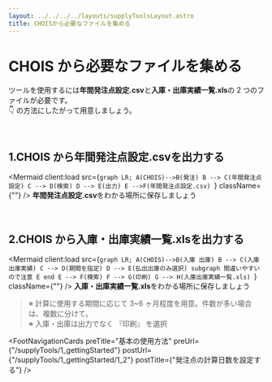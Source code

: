 ```yaml
---
layout: ../../../../layouts/supplyToolsLayout.astro
title: CHOISから必要なファイルを集める
---
```



# CHOIS から必要なファイルを集める

ツールを使用するには**年間発注点設定.csv**と**入庫・出庫実績一覧.xls**の 2 つのファイルが必要です。  
👇 の方法にしたがって用意しましょう。

<br />

## 1.CHOIS から**年間発注点設定.csv**を出力する

<Mermaid
  client:load
  src={`graph LR;
A(CHOIS)-->B(発注)
B --> C(年間発注点設定)
C --> D(検索)
D --> E(出力)
E -->F(年間発注点設定.csv)
`}
  className={""}
/>
**年間発注点設定.csv**をわかる場所に保存しましょう

<br />

## 2.CHOIS から**入庫・出庫実績一覧.xls**を出力する

<Mermaid
  client:load
  src={`graph LR;
A(CHOIS)-->B(入庫 出庫)
B --> C(入庫出庫実績)
C --> D(期間を指定)
D --> E(払出出庫のみ選択)
subgraph 間違いやすいので注意
E
end
E --> F(検索)
F --> G(印刷)
G --> H(入庫出庫実績一覧.xls)
`}
  className={""}
/>
**入庫・出庫実績一覧.xls**をわかる場所に保存しましょう

> ※ 計算に使用する期間に応じて 3~6 ヶ月程度を用意。件数が多い場合は、複数に分けて。  
> ※ 入庫・出庫は出力でなく 『印刷』 を選択

<FootNavigationCards
  preTitle="基本の使用方法"
  preUrl={"/supplyTools/1_gettingStarted"}
  postUrl={"/supplyTools/1_gettingStarted/1_2"}
  postTitle={"発注点の計算日数を設定する"}
/>
